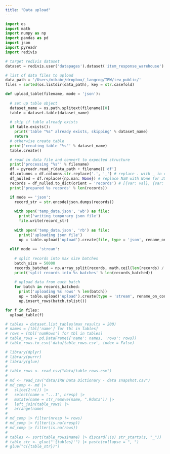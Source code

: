 ```yaml
---
title: "Data upload"
---
```


```python
import os
import math
import numpy as np
import pandas as pd
import json
import pyreadr
import redivis

# target redivis dataset
dataset = redivis.user('datapages').dataset('item_response_warehouse')

# list of data files to upload
data_path = '/Users/mikabr/dropbox/_langcog/IRW/irw_public/'
files = sorted(os.listdir(data_path), key = str.casefold)

def upload_table(filename, mode = 'json'):
  
  # set up table object
  dataset_name = os.path.splitext(filename)[0]
  table = dataset.table(dataset_name)
  
  # skip if table already exists
  if table.exists():
    print('table "%s" already exists, skipping' % dataset_name)
    return
  # otherwise create table
  print('creating table "%s"' % dataset_name)
  table.create()

  # read in data file and convert to expected structure
  print('processing "%s"' % filename)
  df = pyreadr.read_r(data_path + filename)['df']
  df.columns = df.columns.str.replace('.', '_') # replace . with _ in column names
  df_nulled = df.replace({np.nan: None}) # replace NaN with None for JSON
  records = df_nulled.to_dict(orient = 'records') # [{var: val}, {var: val}]
  print('prepared %s records' % len(records))

  if mode == 'json':
    record_str = str.encode(json.dumps(records))
  
    with open('temp_data.json', 'wb') as file:
      print('writing temporary json file')
      file.write(record_str)
      
    with open('temp_data.json', 'rb') as file:
      print('uploading json file')
      up = table.upload('upload').create(file, type = 'json', rename_on_conflict = True, remove_on_fail = True)
  
  elif mode == 'stream':
    
    # split records into max size batches
    batch_size = 50000
    records_batched = np.array_split(records, math.ceil(len(records) / batch_size))
    print('split records into %s batches' % len(records_batched))
  
    # upload data from each batch
    for batch in records_batched:
      print('uploading %s rows' % len(batch))
      up = table.upload('upload').create(type = 'stream', rename_on_conflict = True, remove_on_fail = True)
      up.insert_rows(batch.tolist())

for f in files:
  upload_table(f)
```

```python
# tables = dataset.list_tables(max_results = 200)
# names = [tbl['name'] for tbl in tables]
# rows = [tbl['numRows'] for tbl in tables]
# table_rows = pd.DataFrame({'name': names, 'rows': rows})
# table_rows.to_csv('data/table_rows.csv', index = False)
```

```r
# library(dplyr)
# library(purrr)
# library(glue)
# 
# table_rows <- read_csv("data/table_rows.csv")
# 
# md <- read_csv("data/IRW Data Dictionary - data snapshot.csv")
# md_comp <- md |>
#   slice(2:n()) |>
#   select(name = "...1", nresp) |>
#   mutate(name = str_remove(name, ".Rdata")) |>
#   left_join(table_rows) |>
#   arrange(name)
# 
# md_comp |> filter(nresp != rows)
# md_comp |> filter(is.na(nresp))
# md_comp |> filter(is.na(rows))
# 
# tables <- sort(table_rows$name) |> discard(\(s) str_starts(s, "_"))
# table_str <- glue("'{tables}'") |> paste(collapse = ", ")
# glue("c({table_str})")
```
